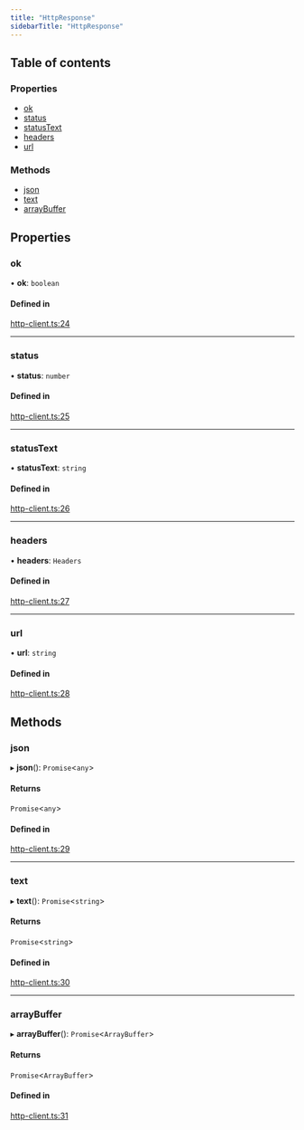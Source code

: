 ```yaml
---
title: "HttpResponse"
sidebarTitle: "HttpResponse"
---
```


## Table of contents

### Properties

- [ok](/xdks/typescript/reference/interfaces/HttpResponse#ok)
- [status](/xdks/typescript/reference/interfaces/HttpResponse#status)
- [statusText](/xdks/typescript/reference/interfaces/HttpResponse#statustext)
- [headers](/xdks/typescript/reference/interfaces/HttpResponse#headers)
- [url](/xdks/typescript/reference/interfaces/HttpResponse#url)

### Methods

- [json](/xdks/typescript/reference/interfaces/HttpResponse#json)
- [text](/xdks/typescript/reference/interfaces/HttpResponse#text)
- [arrayBuffer](/xdks/typescript/reference/interfaces/HttpResponse#arraybuffer)

## Properties

### ok

• **ok**: `boolean`

#### Defined in

[http-client.ts:24](https://github.com/xdevplatform/xdk/blob/298ca9350d035e40e7c8ee0753c50052819a41e2/xdk/typescript/src/http-client.ts#L24)

___

### status

• **status**: `number`

#### Defined in

[http-client.ts:25](https://github.com/xdevplatform/xdk/blob/298ca9350d035e40e7c8ee0753c50052819a41e2/xdk/typescript/src/http-client.ts#L25)

___

### statusText

• **statusText**: `string`

#### Defined in

[http-client.ts:26](https://github.com/xdevplatform/xdk/blob/298ca9350d035e40e7c8ee0753c50052819a41e2/xdk/typescript/src/http-client.ts#L26)

___

### headers

• **headers**: `Headers`

#### Defined in

[http-client.ts:27](https://github.com/xdevplatform/xdk/blob/298ca9350d035e40e7c8ee0753c50052819a41e2/xdk/typescript/src/http-client.ts#L27)

___

### url

• **url**: `string`

#### Defined in

[http-client.ts:28](https://github.com/xdevplatform/xdk/blob/298ca9350d035e40e7c8ee0753c50052819a41e2/xdk/typescript/src/http-client.ts#L28)

## Methods

### json

▸ **json**(): `Promise`\<`any`\>

#### Returns

`Promise`\<`any`\>

#### Defined in

[http-client.ts:29](https://github.com/xdevplatform/xdk/blob/298ca9350d035e40e7c8ee0753c50052819a41e2/xdk/typescript/src/http-client.ts#L29)

___

### text

▸ **text**(): `Promise`\<`string`\>

#### Returns

`Promise`\<`string`\>

#### Defined in

[http-client.ts:30](https://github.com/xdevplatform/xdk/blob/298ca9350d035e40e7c8ee0753c50052819a41e2/xdk/typescript/src/http-client.ts#L30)

___

### arrayBuffer

▸ **arrayBuffer**(): `Promise`\<`ArrayBuffer`\>

#### Returns

`Promise`\<`ArrayBuffer`\>

#### Defined in

[http-client.ts:31](https://github.com/xdevplatform/xdk/blob/298ca9350d035e40e7c8ee0753c50052819a41e2/xdk/typescript/src/http-client.ts#L31)
